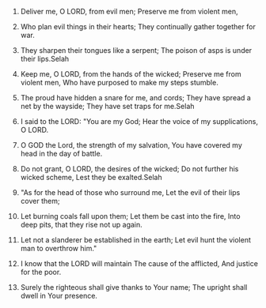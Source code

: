 
1. Deliver me, O LORD, from evil men; Preserve me from violent men,

2. Who plan evil things in their hearts; They continually gather together for war.

3. They sharpen their tongues like a serpent; The poison of asps is under their lips.Selah

4. Keep me, O LORD, from the hands of the wicked; Preserve me from violent men, Who have purposed to make my steps stumble.

5. The proud have hidden a snare for me, and cords; They have spread a net by the wayside; They have set traps for me.Selah

6. I said to the LORD: "You are my God; Hear the voice of my supplications, O LORD.

7. O GOD the Lord, the strength of my salvation, You have covered my head in the day of battle.

8. Do not grant, O LORD, the desires of the wicked; Do not further his wicked scheme, Lest they be exalted.Selah

9. "As for the head of those who surround me, Let the evil of their lips cover them;

10. Let burning coals fall upon them; Let them be cast into the fire, Into deep pits, that they rise not up again.

11. Let not a slanderer be established in the earth; Let evil hunt the violent man to overthrow him."

12. I know that the LORD will maintain The cause of the afflicted, And justice for the poor.

13. Surely the righteous shall give thanks to Your name; The upright shall dwell in Your presence.


